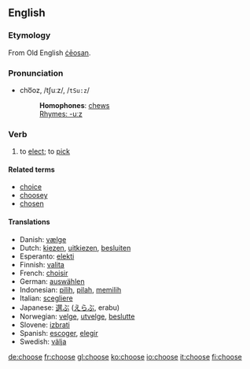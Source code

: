 ==English==
===Etymology===
From Old English [[ceosan|ċēosan]].

===Pronunciation===
*cho͞oz, /tʃuːz/, /<tt>tSu:z</tt>/
*:'''Homophones''': [[chew]]s
*:[[Rhymes:English:-uːz|Rhymes: -uːz]]

=== Verb ===
{{irregverb|choose|[[chooses]]|[[chose]]|[[chosen]]|[[choosing]]}}
# to [[elect]]; to [[pick]]

====Related terms====
*[[choice]]
*[[choosey]]
*[[chosen]]

==== Translations ====
*Danish: [[vælge]]
*Dutch: [[kiezen]], [[uitkiezen]], [[besluiten]]
*Esperanto: [[elekti]]
*Finnish: [[valita]]
*French: [[choisir]]
*German: [[auswählen]]
*Indonesian: [[pilih]], [[pilah]], [[pilih|memilih]]
*Italian: [[scegliere]]
*Japanese: [[選ぶ]] ([[えらぶ]], erabu)
*Norwegian: [[velge]], [[utvelge]], [[beslutte]]
*Slovene: [[izbrati]]
*Spanish: [[escoger]], [[elegir]]
*Swedish: [[välja]]

[[de:choose]]
[[fr:choose]]
[[gl:choose]]
[[ko:choose]]
[[io:choose]]
[[it:choose]]
[[fi:choose]]